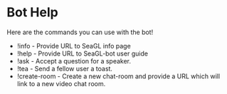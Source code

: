 # Bot Help

Here are the commands you can use with the bot!

* !info - Provide URL to SeaGL info page
* !help - Provide URL to SeaGL-bot user guide
* !ask <question> - Accept a question for a speaker.
* !tea <user-id> - Send a fellow user a toast.
* !create-room <room-name> - Create a new chat-room and provide a URL
   which will link to a new video chat room.
